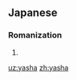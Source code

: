 ==Japanese==

===Romanization===
{{ja-romaji}}

# {{ja-romanization of|やしゃ}}

[[uz:yasha]]
[[zh:yasha]]